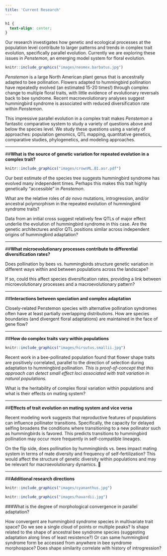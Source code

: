 ```yaml
---
title: 'Current Research'
---
```

```css
h1 {
  text-align: center;
}
```


Our research investigates how genetic and ecological processes at the population level contribute to larger patterns and trends in complex trait evolution, specifically parallel evolution. Currently we are exploring these issues in *Penstemon*, an emerging model system for floral evolution.

```r
knitr::include_graphics("images/neomex.barbatus.jpg") 
```

*Penstemon* is a large North American plant genus that is ancestrally adapted to bee pollination. Flowers adapted to hummingbird pollination have repeatedly evolved (an estimated 15-20 times!) through complex change to multiple floral traits, with little evidence of evolutionary reversals back to bee syndrome. Recent macroevolutionary analyses suggest hummingbird syndrome is associated with reduced diversification rate within *Penstemon*.

This impressive parallel evolution in a complex trait makes *Penstemon* a fantastic comparative system to study a variety of questions above and below the species level. We study these questions using a variety of approaches: population genomics, QTL mapping, quantitative genetics, comparative studies, phylogenetics, and modeling approaches.


***

##**What is the source of genetic variation for repeated evolution in a complex trait?**

```r
knitr::include_graphics("images/crownML.B1.asr.pdf")
```

Our best estimate of the species tree suggests hummingbird syndrome has evolved many independent times. Perhaps this makes this trait highly genetically "accessible" in *Penstemon*. 

What are the relative roles of *de novo* mutations, introgression, and/or ancestral polymorphism in the repeated evolution of hummingbird syndrome traits?

Data from an initial cross suggest relatively few QTLs of major effect underlie the evolution of hummingbird syndrome in this case. Are the genetic architectures and/or QTL positions similar across independent origins of hummingbird adaptation?


***

##**What microevolutionary processes contribute to differential diversification rates?**

Does pollination by bees vs. hummingbirds structure genetic variation in different ways within and between populations across the landscape? 

If so, could this affect species diversification rates, providing a link between microevolutionary processes and a macroevolutionary pattern?


***

##**Interactions between speciation and complex adaptation**

Closely-related Penstemon species with alternative pollination syndromes often have at least partially overlapping distributions. How are species boundaries (and divergent floral adaptations) are maintained in the face of gene flow?

***

##**How do complex traits vary within populations**

```r
knitr::include_graphics("images/hirsutus.smallii.jpg")
```

Recent work in a bee-pollinated population found that flower shape traits are positively correlated, parallel to the direction of selection during adaptation to hummingbird pollination. *This is proof-of-concept that this approach can detect small effect loci associated with trait variation in natural populations.*

What is the heritability of complex floral variation within populations and what is their effects on mating system?

***
##**Effects of trait evolution on mating system and vice versa**

Recent modeling work suggests that reproductive features of populations can influence pollinator transitions. Specifically, the capacity for delayed selfing broadens the conditions where transitioning to a new pollinator such as hummingbirds is favored. This predicts transitions to hummingbird pollination may occur more frequently in self-compatible lineages. 
 
On the flip side, does pollination by hummingbirds vs. bees impact mating system in terms of mate diversity and frequency of self-fertilization? This would affect the structure of genetic diversity within populations and may be relevant for macroevolutionary dynamics. 

***

##**Additional research directions**

```r
knitr::include_graphics("images/cyananthus.jpg")
```
```r
knitr::include_graphics("images/havardii.jpg")
```

###What is the degree of morphological convergence in parallel adaptation?

How convergent are hummingbird syndrome species in multivariate trait space? Do we see a single cloud of points or multiple peaks? Is shape related to the shape of ancestral bee syndrome species (suggesting adaptation along lines of least resistence?) Or can same hummingbird syndrome form be accessed from anywhere in bee syndrome morphospace? Does shape similarity correlate with history of introgression?